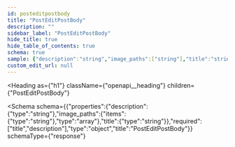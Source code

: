 ```yaml
---
id: posteditpostbody
title: "PostEditPostBody"
description: ""
sidebar_label: "PostEditPostBody"
hide_title: true
hide_table_of_contents: true
schema: true
sample: {"description":"string","image_paths":["string"],"title":"string"}
custom_edit_url: null
---
```



<Heading
  as={"h1"}
  className={"openapi__heading"}
  children={"PostEditPostBody"}
>
</Heading>





<Schema
  schema={{"properties":{"description":{"type":"string"},"image_paths":{"items":{"type":"string"},"type":"array"},"title":{"type":"string"}},"required":["title","description"],"type":"object","title":"PostEditPostBody"}}
  schemaType={"response"}
>
  
</Schema>
            